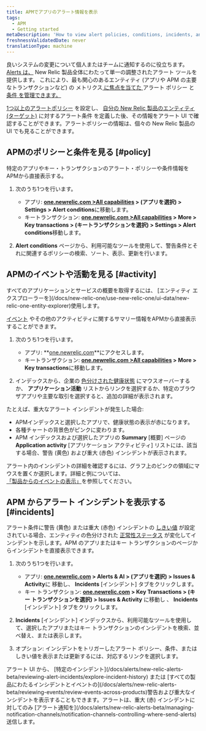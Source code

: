 ```yaml
---
title: APMでアプリのアラート情報を表示
tags:
  - APM
  - Getting started
metaDescription: 'How to view alert policies, conditions, incidents, and other activity and events directly from APM.'
freshnessValidatedDate: never
translationType: machine
---
```


良い<InlinePopover type="alerts"/>システムの変更について個人またはチームに通知するのに役立ちます。 [Alerts は、](/docs/alerts/new-relic-alerts-beta/getting-started/new-relic-alerts) New Relic 製品全体にわたって単一の調整されたアラート ツールを提供します。 これにより、最も関心のあるエンティティ (アプリや APM の主要なトランザクションなど) の メトリクス[ に焦点を当てた](/docs/alerts/new-relic-alerts-beta/getting-started/alerts-glossary#alert-policy)[ ](/docs/alerts/new-relic-alerts-beta/getting-started/alerts-glossary#alert-entity)アラート ポリシー と[ 条件 を管理できます。](/docs/alerts/new-relic-alerts-beta/getting-started/alerts-glossary#alert-condition)

[1つ以上のアラートポリシー](/docs/alerts/new-relic-alerts-beta/configuring-alert-policies/name-or-rename-alert-policy) を設定し、 [自分の New Relic ](/docs/alerts/new-relic-alerts-beta/configuring-alert-policies/define-alert-conditions)[製品のエンティティ (ターゲット)](/docs/alerts/new-relic-alerts-beta/configuring-alert-policies/select-product-targets-alert-condition) に対するアラート条件 を定義した後、その情報をアラート UI で確認することができます。アラートポリシーの情報は、個々の New Relic 製品の UI でも見ることができます。

## APMのポリシーと条件を見る [#policy]

特定のアプリやキー・トランザクションのアラート・ポリシーや条件情報をAPMから直接表示する。

1. 次のうち1つを行います。

   * アプリ: **[one.newrelic.com >All capabilities](https://one.newrelic.com/all-capabilities) > (アプリを選択) > Settings > Alert conditions**に移動します。
   * キートランザクション: **[one.newrelic.com >All capabilities](https://one.newrelic.com/all-capabilities) > More > Key transactions > (キートランザクションを選択) > Settings > Alert conditions**移動します。

2. **Alert conditions** ページから、利用可能なツールを使用して、警告条件とそれに関連するポリシーの検索、ソート、表示、更新を行います。

## APMのイベントや活動を見る [#activity]

<Callout variant="tip">
  すべてのアプリケーションとサービスの概要を取得するには、 [エンティティ エクスプローラーを](/docs/new-relic-one/use-new-relic-one/ui-data/new-relic-one-entity-explorer)使用します。
</Callout>

[イベント](/docs/alerts/new-relic-alerts-beta/getting-started/alerts-glossary#event) やその他のアクティビティに関するサマリー情報をAPMから直接表示することができます。

1. 次のうち1つを行います。

   * アプリ: **[one.newrelic.com](https://one.newrelic.com/all-capabilities)**にアクセスします。
   * キートランザクション: **[one.newrelic.com >All capabilities](https://one.newrelic.com/all-capabilities) > More > Key transactions**に移動します。

2. インデックスから、企業の [色分けされた健康状態](/docs/alerts/new-relic-alerts-beta/getting-started/alerts-glossary#health-status) にマウスオーバーするか、 **アプリケーション活動** リストからリンクを選択するか、特定のブラウザアプリや主要な取引を選択すると、追加の詳細が表示されます。

たとえば、重大なアラート インシデントが発生した場合:

* APMインデックスと選択したアプリで、健康状態の表示が赤になります。
* 各種チャートの背景色がピンクに変わります。
* APM インデックスおよび選択したアプリの **Summary** \[概要] ページの **Application activity** \[アプリケーション アクティビティ] リストには、該当する場合、警告 (黄色) および重大 (赤色) インシデントが表示されます。

アラート内のインシデントの詳細を確認するには、グラフ上のピンクの領域にマウスを置くか選択します。詳細と例については、 [「製品からのイベントの表示」](/docs/alerts/new-relic-alerts-beta/reviewing-events/view-events-their-products)を参照してください。

## APM からアラート インシデントを表示する [#incidents]

アラート条件に警告 (黄色) または重大 (赤色) インシデントの [しきい値](/docs/alerts/new-relic-alerts-beta/getting-started/alerts-glossary#alert-threshold) が設定されている場合、エンティティの色分けされた [正常性ステータス](/docs/alerts/new-relic-alerts-beta/getting-started/alerts-glossary#health-status) が変化してインシデントを示します。APM のアプリまたはキー トランザクションのページからインシデントを直接表示できます。

1. 次のうち1つを行います。

   * アプリ: **[one.newrelic.com](https://one.newrelic.com/all-capabilities) > Alerts & AI > (アプリを選択) > Issues & Activity**に 移動し、 **Incidents** \[インシデント] タブをクリックします。
   * キー トランザクション: **[one.newrelic.com](https://one.newrelic.com/all-capabilities) > Key Transactions > (キー トランザクションを選択) > Issues & Activity** に移動し 、 **Incidents** \[インシデント] タブをクリックします。

2. **Incidents** \[インシデント] インデックスから、利用可能なツールを使用して、選択したアプリまたはキー トランザクションのインシデントを検索、並べ替え、または表示します。

3. オプション: インシデントをトリガーしたアラート ポリシー、条件、またはしきい値を表示または更新するには、対応するリンクを選択します。

<Callout variant="tip">
  アラート UI から、 [特定のインシデント](/docs/alerts/new-relic-alerts-beta/reviewing-alert-incidents/explore-incident-history) または [すべての製品にわたるインシデントとイベントの](/docs/alerts/new-relic-alerts-beta/reviewing-events/review-events-across-products)警告および重大なインシデントを表示することもできます。アラートは、重大 (赤) インシデントに対してのみ [アラート通知を](/docs/alerts/new-relic-alerts-beta/managing-notification-channels/notification-channels-controlling-where-send-alerts) 送信します。
</Callout>